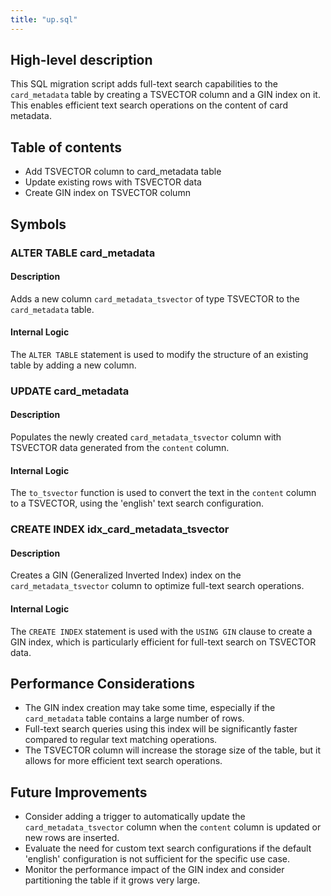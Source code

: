 ```yaml
---
title: "up.sql"
---
```


## High-level description
This SQL migration script adds full-text search capabilities to the `card_metadata` table by creating a TSVECTOR column and a GIN index on it. This enables efficient text search operations on the content of card metadata.

## Table of contents
- Add TSVECTOR column to card_metadata table
- Update existing rows with TSVECTOR data
- Create GIN index on TSVECTOR column

## Symbols

### ALTER TABLE card_metadata
#### Description
Adds a new column `card_metadata_tsvector` of type TSVECTOR to the `card_metadata` table.

#### Internal Logic
The `ALTER TABLE` statement is used to modify the structure of an existing table by adding a new column.

### UPDATE card_metadata
#### Description
Populates the newly created `card_metadata_tsvector` column with TSVECTOR data generated from the `content` column.

#### Internal Logic
The `to_tsvector` function is used to convert the text in the `content` column to a TSVECTOR, using the 'english' text search configuration.

### CREATE INDEX idx_card_metadata_tsvector
#### Description
Creates a GIN (Generalized Inverted Index) index on the `card_metadata_tsvector` column to optimize full-text search operations.

#### Internal Logic
The `CREATE INDEX` statement is used with the `USING GIN` clause to create a GIN index, which is particularly efficient for full-text search on TSVECTOR data.

## Performance Considerations
- The GIN index creation may take some time, especially if the `card_metadata` table contains a large number of rows.
- Full-text search queries using this index will be significantly faster compared to regular text matching operations.
- The TSVECTOR column will increase the storage size of the table, but it allows for more efficient text search operations.

## Future Improvements
- Consider adding a trigger to automatically update the `card_metadata_tsvector` column when the `content` column is updated or new rows are inserted.
- Evaluate the need for custom text search configurations if the default 'english' configuration is not sufficient for the specific use case.
- Monitor the performance impact of the GIN index and consider partitioning the table if it grows very large.